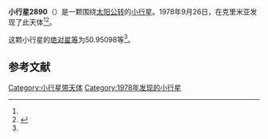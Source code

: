 {{Infobox planet
| bgcolour = #FFFFC0
| name = 2890 Vilyujsk
| symbol = 
| image = 
| caption = 
| discovery = yes
| discovery_ref = 
| discoverer = {{link-en|柳德米拉·瓦斯列娜·朱然勒娃|Lyudmila Vasilyevna Zhuravleva}}
| discovery_site = [[克里米亚|克里米亚]] 
| discovered = 1978年9月26日
| designations = yes
| mp_name = 
| named_after = 
| alt_names = 1978 SY7/ 1944 SC / 1956 EL / 1961 TR1 / 1983 BP
| mp_category = [[主带小行星|主带小行星]]
| orbit_ref = <ref name="a">[http://ssd.jpl.nasa.gov/sbdb.cgi?sstr=2890 2890 Vilyujsk] {{Wayback|url=http://ssd.jpl.nasa.gov/sbdb.cgi?sstr=2890 |date=20210717073344 }}，小行星數據庫瀏覽器（JPL Small-Body Database Browser）－[[美国国家航空航天局|美国国家航空航天局]]喷气推进实验室</ref>
| epoch = 2456400.5 (2013年4月18日更新)
| aphelion = {{convert|2.6238878|AU|km|3|abbr=on|lk=out}}
| perihelion = {{convert|1.8970424|AU|km|3|abbr=on}}
| semimajor = {{convert|2.2604651|AU|km|3|abbr=on}}
| eccentricity = 0.1607734
| period = 1241.352514 [[日|日]]<br />3.4[[儒略年|儒略年]]
| avg_speed = 
| inclination = 6.62446
| asc_node = 356.82326
| mean_anomaly = 
| arg_peri = 50.95098
| satellites = 
| physical_characteristics = yes
| dimensions = 
| mass = 
| density = 
| surface_grav = 
| escape_velocity = 
| sidereal_day = 
| axial_tilt = 
| pole_ecliptic_lat = 
| pole_ecliptic_lon = 
| albedo = 
| temperatures= 
| temp_name1 = 
| mean_temp_1 = 
| max_temp_1 = 
| temp_name2 = 
| max_temp_2 = 
| spectral_type = 
| abs_magnitude = 50.95098
}}

'''小行星2890'''（{{lang-en|2890 Vilyujsk}}）是一颗围绕[[太阳|太阳]][[公转|公转]]的[[小行星|小行星]]。1978年9月26日，{{link-en|柳德米拉·瓦斯列娜·朱然勒娃|Lyudmila Vasilyevna Zhuravleva}}在克里米亚发现了此天体<ref name="a" /><ref>{{cite news|title=小行星列表|url=http://cfa-www.harvard.edu/iau/lists/NumberedMPs.txt|accessdate=2013-07-08|newspaper=哈佛大学|archive-date=2008-05-17|archive-url=https://web.archive.org/web/20080517010638/http://cfa-www.harvard.edu/iau/lists/NumberedMPs.txt|dead-url=no}}</ref>。

这颗小行星的[[绝对星等|绝对星等]]为50.95098等<ref name="a" />。

==参考文献==
{{reflist}}
{{Minor Planet Number|[[小行星2889|小行星2889]]|[[小行星2891|小行星2891]]}}

{{小天体}}

[[Category:小行星带天体|Category:小行星带天体]]
[[Category:1978年发现的小行星|Category:1978年发现的小行星]]

{{asteroid-stub}}